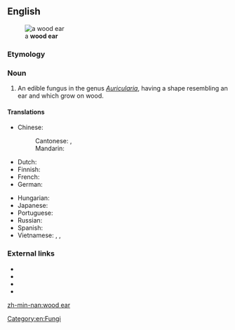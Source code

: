 ==English==
{{rfv}}
[[File:Auricularia mesenterica 3.JPG|thumb|a '''wood ear'''<br>{{taxlink|Auricularia mesenterica|species|noshow=1}}]]

===Etymology===
{{calque|wood|ear|etyl lang=zh|etyl term=木耳|etyl tr=mù'ěr|etyl t=wood + ear|lang=en}}

===Noun===
{{en-noun|-|s}}

# An edible fungus in the genus ''[[Auricularia]]'', having a shape resembling an ear and which grow on wood.

====Translations====
{{trans-top|black fungus}}
* Chinese:
*: Cantonese: {{t|yue|雲耳|sc=Hani}}, {{t|yue|云耳|tr=wan4 ji5|sc=Hani}}
*: Mandarin: {{t+|cmn|木耳|tr=mùěr|sc=Hani}}
* Dutch: {{t|nl|judasoor|n}}
* Finnish: {{t|fi|juudaksenkorva}}
* French: {{t|fr|oreille de Judas|f}}
* German: {{t+|de|Judasohr|n}}
{{trans-mid}}
* Hungarian: {{t|hu|júdásfüle}}
* Japanese: {{t|ja|木耳|tr=キクラゲ, kikurage}}
* Portuguese: {{t|pt|orelha-de-judas|f}}
* Russian: {{t|ru|иу́дино у́хо|n}}
* Spanish: {{t+|es|oreja de Judas|f}}
* Vietnamese: {{t+|vi|mộc nhĩ}}, {{t|vi|mộc nhĩ đen}}, {{t|vi|nấm mèo}}
{{trans-bottom}}

===External links===
* {{R:OneLook}}
* {{pedia|Auricularia}}
* {{specieslite|Auricularia}}
* {{comcatlite|Auricularia}}

[[Category:en:Fungi]]

[[zh-min-nan:wood ear]]